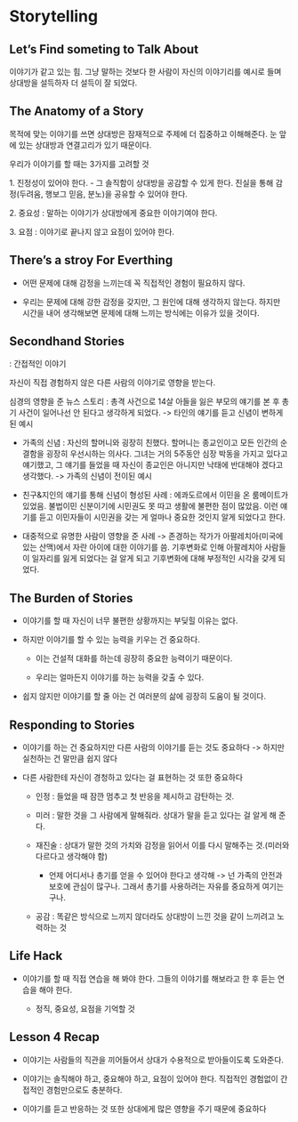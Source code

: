 # Storytelling

## Let's Find someting to Talk About

이야기가 같고 있는 힘. 그냥 말하는 것보다 한 사람이 자신의 이야기리를 예시로 들며 상대방을 설득하자 더 설득이 잘 되었다.

## The Anatomy of a Story

목적에 맞는 이야기를 쓰면 상대방은 잠재적으로 주제에 더 집중하고 이해해준다. 눈 앞에 있는 상대방과 연결고리가 있기 때문이다.

우리가 이야기를 할 때는 3가지를 고려할 것

1\. 진정성이 있어야 한다. - 그 솔직함이 상대방을 공감할 수 있게 한다. 진실을 통해 감정(두려움, 행보그 믿음, 분노)을 공유할 수 있어야 한다.

2\. 중요성 : 말하는 이야기가 상대방에게 중요한 이야기여야 한다.

3\. 요점 : 이야기로 끝나지 않고 요점이 있어야 한다.

## There's a stroy For Everthing

-   어떤 문제에 대해 감정을 느끼는데 꼭 직접적인 경험이 필요하지 않다.

<!-- -->

-   우리는 문제에 대해 강한 감정을 갖지만, 그 원인에 대해 생각하지 않는다. 하지만 시간을 내어 생각해보면 문제에 대해 느끼는 방식에는 이유가 있을 것이다.

## Secondhand Stories

: 간접적인 이야기

자신이 직접 경험하지 않은 다른 사람의 이야기로 영향을 받는다.

심경의 영향을 준 뉴스 스토리 : 총격 사건으로 14살 아들을 잃은 부모의 얘기를 본 후 총기 사건이 일어나선 안 된다고 생각하게 되었다. -\> 타인의 얘기를 듣고 신념이 변하게 된 예시

-   가족의 신념 : 자신의 할머니와 굉장히 친했다. 할머니는 종교인이고 모든 인간의 순결함을 굉장히 우선시하는 의사다. 그녀는 거의 5주동안 심장 박동을 가지고 있다고 얘기했고, 그 얘기를 들었을 때 자신이 종교인은 아니지만 낙태에 반대해야 겠다고 생각했다. -\> 가족의 신념이 전이된 예시

-   친구&지인의 얘기를 통해 신념이 형성된 사례 : 에콰도르에서 이민을 온 룸메이트가 있었음. 불법이민 신분이기에 시민권도 못 따고 생활에 불편한 점이 많았음. 이런 얘기를 듣고 이민자들이 시민권을 갖는 게 얼마나 중요한 것인지 알게 되었다고 한다.

-   대중적으로 유명한 사람이 영향을 준 사례 -\> 존경하는 작가가 아팔레치아(미국에 있는 산맥)에서 자란 아이에 대한 이야기를 씀. 기후변화로 인해 아팔레치아 사람들이 일자리를 잃게 되었다는 걸 알게 되고 기후변화에 대해 부정적인 시각을 갖게 되었다.

## The Burden of Stories

-   이야기를 할 때 자신이 너무 불편한 상황까지는 부딪힐 이유는 없다.

-   하지만 이야기를 할 수 있는 능력을 키우는 건 중요하다.

    -   이는 건설적 대화를 하는데 굉장히 중요한 능력이기 때문이다.

    -   우리는 얼마든지 이야기를 하는 능력을 갖출 수 있다.

-   쉽지 않지만 이야기를 할 줄 아는 건 여러분의 삶에 굉장히 도움이 될 것이다.

## Responding to Stories

-   이야기를 하는 건 중요하지만 다른 사람의 이야기를 듣는 것도 중요하다 -\> 하지만 실천하는 건 말만큼 쉽지 않다

-   다른 사람한테 자신이 경청하고 있다는 걸 표현하는 것 또한 중요하다

    -   인정 : 들었을 때 잠깐 멈추고 첫 반응을 제시하고 감탄하는 것.

    -   미러 : 말한 것을 그 사람에게 말해줘라. 상대가 말을 듣고 있다는 걸 알게 해 준다.

    -   재진술 : 상대가 말한 것의 가치와 감정을 읽어서 이를 다시 말해주는 것.(미러와 다르다고 생각해야 함)

        -   언제 어디서나 총기를 얻을 수 있어야 한다고 생각해 -\> 넌 가족의 안전과 보호에 관심이 많구나. 그래서 총기를 사용하려는 자유를 중요하게 여기는 구나.

    -   공감 : 똑같은 방식으로 느끼지 않더라도 상대방이 느낀 것을 같이 느끼려고 노력하는 것

## Life Hack

-   이야기를 할 때 직접 연습을 해 봐야 한다. 그들의 이야기를 해보라고 한 후 듣는 연습을 해야 한다.

    -   정직, 중요성, 요점을 기억할 것

## Lesson 4 Recap

-   이야기는 사람들의 직관을 끼어들어서 상대가 수용적으로 받아들이도록 도와준다.

-   이야기는 솔직해야 하고, 중요해야 하고, 요점이 있어야 한다. 직접적인 경험없이 간접적인 경험만으로도 충분하다.

-   이야기를 듣고 반응하는 것 또한 상대에게 많은 영향을 주기 때문에 중요하다

## 
